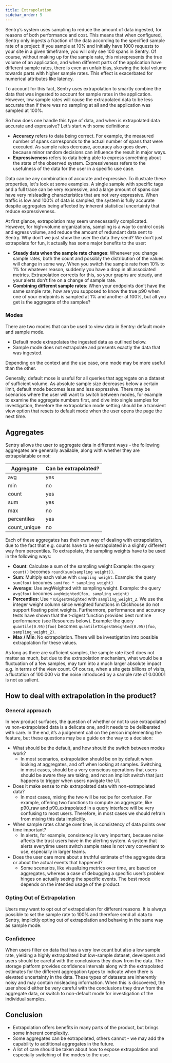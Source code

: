 ```yaml
---
title: Extrapolation
sidebar_order: 5
---
```


Sentry’s system uses sampling to reduce the amount of data ingested, for reasons of both performance and cost. This means that when configured, Sentry only ingests a fraction of the data according to the specified sample rate of a project: if you sample at 10% and initially have 1000 requests to your site in a given timeframe, you will only see 100 spans in Sentry. Of course, without making up for the sample rate, this misrepresents the true volume of an application, and when different parts of the application have different sample rates, there is even an unfair bias, skewing the total volume towards parts with higher sample rates. This effect is exacerbated for numerical attributes like latency.

To account for this fact, Sentry uses extrapolation  to smartly combine the data that was ingested to account for sample rates in the application. However, low sample rates will cause the extrapolated data to be less accurate than if there was no sampling at all and the application was sampled at 100%.

So how does one handle this type of data, and when is extrapolated data accurate and expressive? Let’s start with some definitions: 

- **Accuracy** refers to data being correct. For example, the measured number of spans corresponds to the actual number of spans that were executed. As sample rates decrease, accuracy also goes down, because minor random decisions can influence the result in major ways.
- **Expressiveness** refers to data being able to express something about the state of the observed system. Expressiveness refers to the usefulness of the data for the user in a specific use case. 

Data can be any combination of accurate and expressive. To illustrate these properties, let's look at some examples. A single sample with specific tags and a full trace can be very expressive, and a large amount of spans can have very misleading characteristics that are not very expressive. When traffic is low and 100% of data is sampled, the system is fully accurate despite aggregates being affected by inherent statistical uncertainty that reduce expressiveness.

At first glance, extrapolation may seem unnecessarily complicated. However, for high-volume organizations, sampling is a way to control costs and egress volume, and reduce the amount of redundant data sent to Sentry. Why don’t we just show the user the data they send? We don’t just extrapolate for fun, it actually has some major benefits to the user:

- **Steady data when the sample rate changes**: Whenever you change sample rates, both the count and possibly the distribution of the values will change in some way. When you switch the sample rate from 10% to 1% for whatever reason, suddenly you have a drop in all associated metrics. Extrapolation corrects for this, so your graphs are steady, and your alerts don’t fire on a change of sample rate. 
- **Combining different sample rates**: When your endpoints don’t have the same sample rate, how are you supposed to know the true p90 when one of your endpoints is sampled at 1% and another at 100%, but all you get is the aggregate of the samples?

### **Modes**

There are two modes that can be used to view data in Sentry: default mode and sample mode.

- Default mode extrapolates the ingested data as outlined below.
- Sample mode does not extrapolate and presents exactly the data that was ingested.

Depending on the context and the use case, one mode may be more useful than the other. 

Generally, default mose is useful for all queries that aggregate on a dataset of sufficient volume. As absolute sample size decreases below a certain limit, default mode becomes less and less expressive. There may be scenarios where the user will want to switch between modes, for example to examine the aggregate numbers first, and dive into single samples for investigation, therefore the extrapolation mode setting should be a transient view option that resets to default mode when the user opens the page the next time.

## Aggregates

Sentry allows the user to aggregate data in different ways - the following aggregates are generally available, along with whether they are extrapolatable or not:

| **Aggregate** | **Can be extrapolated?** |
| --- | --- |
| avg | yes |
| min | no |
| count | yes |
| sum | yes |
| max | no |
| percentiles | yes |
| count_unique | no |

Each of these aggregates has their own way of dealing with extrapolation, due to the fact that e.g. counts have to be extrapolated in a slightly different way from percentiles. To extrapolate, the sampling weights have to be used in the following ways:

- **Count**: Calculate a sum of the sampling weight
Example: the query `count()` becomes `round(sum(sampling weight))`.
- **Sum**: Multiply each value with `sampling weight`.
Example: the query `sum(foo)` becomes `sum(foo * sampling weight)`
- **Average**: Use avgWeighted with sampling weight.
Example: the query `avg(foo)` becomes `avgWeighted(foo, sampling weight)`
- **Percentiles**: Use `*TDigestWeighted` with `sampling_weight_2`.
We use the integer weight column since weighted functions in Clickhouse do not support floating point weights. Furthermore, performance and accuracy tests have shown that the t-digest function provides best runtime performance (see Resources below). 
Example: the query `quantile(0.95)(foo)` becomes `quantileTDigestWeighted(0.95)(foo, sampling_weight_2)`.
- **Max / Min**: No extrapolation.
There will be investigation into possible extrapolation for these values.

As long as there are sufficient samples, the sample rate itself does not matter as much, but due to the extrapolation mechanism, what would be a fluctuation of a few samples, may turn into a much larger absolute impact e.g. in terms of the view count. Of course, when a site gets billions of visits, a fluctation of 100.000 via the noise introduced by a sample rate of 0.00001 is not as salient. 


## How to deal with extrapolation in the product?

### General approach

In new product surfaces, the question of whether or not to use extrapolated vs non-extrapolated data is a delicate one, and it needs to be deliberated with care. In the end, it’s a judgement call on the person implementing the feature, but these questions may be a guide on the way to a decision:

- What should be the default, and how should the switch between modes work?
    - In most scenarios, extrapolation should be on by default when looking at aggregates, and off when looking at samples. Switching, in most cases, should be a very conscious operations that users should be aware they are taking, and not an implicit switch that just happens to trigger when users navigate the UI.
- Does it make sense to mix extrapolated data with non-extrapolated data?
    - In most cases, mixing the two will be recipe for confusion. For example, offering two functions to compute an aggregate, like p90_raw and p90_extrapolated in a query interface will be very confusing to most users. Therefore, in most cases we should refrain from mixing this data implicitly. 
- When sample rates change over time, is consistency of data points over time important?
    - In alerts, for example, consistency is very important, because noise affects the trust users have in the alerting system. A system that alerts everytime users switch sample rates is not very convenient to use, especially in larger teams.
- Does the user care more about a truthful estimate of the aggregate data or about the actual events that happened?
    - Some scenarios, like visualizing metrics over time, are based on aggregates, whereas a case of debugging a specific user’s problem hinges on actually seeing the specific events. The best mode depends on the intended usage of the product. 


### Opting Out of Extrapolation
Users may want to opt out of extrapolation for different reasons. It is always possible to set the sample rate to 100% and therefore send all data to Sentry, implicitly opting out of extrapolation and behaving in the same way as sample mode. 

### Confidence

When users filter on data that has a very low count but also a low sample rate, yielding a highly extrapolated but low-sample dataset, developers and users should be careful with the conclusions they draw from the data. The storage platform provides confidence intervals along with the extrapolated estimates for the different aggregation types to indicate when there is elevated uncertainty in the data. These types of datasets are inherently noisy and may contain misleading information. When this is discovered, the user should either be very careful with the conclusions they draw from the aggregate data, or switch to non-default mode for investigation of the individual samples. 

## **Conclusion**

- Extrapolation offers benefits in many parts of the product, but brings some inherent complexity.
- Some aggregates can be extrapolated, others cannot - we may add the capability to additional aggregates in the future.
- A lot of care should be taken about how to expose extrapolation and especially switching of the modes to the user.